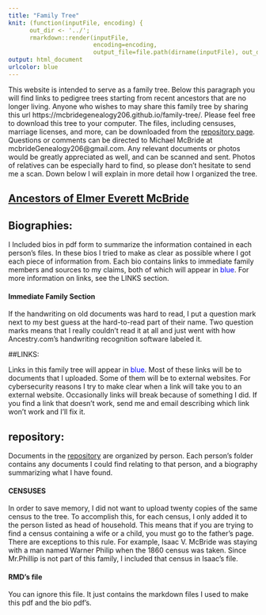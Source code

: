```yaml
---
title: "Family Tree"
knit: (function(inputFile, encoding) { 
      out_dir <- '../';
      rmarkdown::render(inputFile,
                        encoding=encoding, 
                        output_file=file.path(dirname(inputFile), out_dir, 'index.html')) })
output: html_document
urlcolor: blue
---
```



This website is intended to serve as a family tree. Below this paragraph you will find links to pedigree trees starting from recent ancestors that are no longer living. Anyone who wishes to may share this family tree by sharing this url https://mcbridegenealogy206.github.io/family-tree/. Please feel free to download this tree to your computer. The files, including censuses, marriage licenses, and more, can be downloaded from the [repository page](https://github.com/mcbrideGenealogy206/family-tree). Questions or comments can be directed to Michael McBride at mcbrideGenealogy206@gmail.com. Any relevant documents or photos would be greatly appreciated as well, and can be scanned and sent. Photos of relatives can be especially hard to find, so please don't hesitate to send me a scan. Down below I will explain in more detail how I organized the tree.

## [Ancestors of Elmer Everett McBride](ElmerAncestorTree/index.html)


## Biographies:

I Included bios in pdf form to summarize the information contained in each person's files. In these bios I tried to make as clear as possible where I got each piece of information from. Each bio contains links to immediate family members and sources to my claims, both of which will appear in <span style="color:blue">blue</span>. For more information on links, see the LINKS section. 

#### Immediate Family Section
If the handwriting on old documents was hard to read, I put a question mark next to my best guess at the hard-to-read part of their name. Two question marks means that I really couldn't read it at all and just went with how Ancestry.com's handwriting recognition software labeled it.

##LINKS:

Links in this family tree will appear in <span style="color:blue">blue</span>. Most of these links will be to documents that I uploaded. Some of them will be to external websites. For cybersecurity reasons I try to make clear when a link will take you to an external website. Occasionally links will break because of something I did. If you find a link that doesn't work, send me and email describing which link won't work and I'll fix it.

## repository:

Documents in the [repository](https://github.com/mcbrideGenealogy206/family-tree) are organized by person. Each person's folder contains any documents I could find relating to that person, and a biography summarizing what I have found.

#### CENSUSES

In order to save memory, I did not want to upload twenty copies of the same census to the tree. To accomplish this, for each census, I only added it to the person listed as head of household. This means that if you are trying to find a census containing a wife or a child, you must go to the father's page. There are exceptions to this rule. For example, Isaac V. McBride was staying with a man named Warner Philip when the 1860 census was taken. Since Mr.Phillip is not part of this family, I included that census in Isaac's file.

#### RMD's file

You can ignore this file. It just contains the markdown files I used to make this pdf and the bio pdf's.
